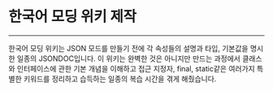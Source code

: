 # 한국어 모딩 위키 제작

---

한국어 모딩 위키는 JSON 모드를 만들기 전에 각 속성들의 설명과 타입,
기본값을 명시한 일종의 JSONDOC입니다.
이 위키는 완벽한 것은 아니지만 만드는 과정에서 클래스와 인터페이스에
관한 기본 개념을 이해하고 접근 지정자, final, static같은 여러가지 특별한
키워드를 정리하고 습득하는 일종의 복습 시간을 겪게 해줬습니다.

<RepoCard repository="Korean-modding-wiki" />
